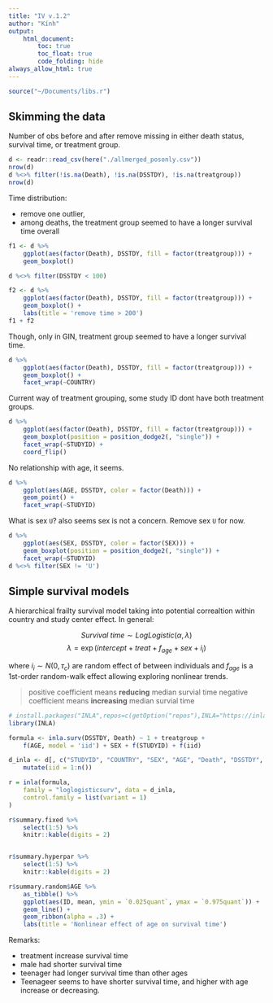 ```yaml
---
title: "IV v.1.2"
author: "Kính"
output:
    html_document:
        toc: true
        toc_float: true
        code_folding: hide
always_allow_html: true
---
```


```r
source("~/Documents/libs.r")
```

## Skimming the data

Number of obs before and after remove missing in either death status, survival
time, or treatment group.

```r
d <- readr::read_csv(here("./allmerged_posonly.csv"))
nrow(d)
d %<>% filter(!is.na(Death), !is.na(DSSTDY), !is.na(treatgroup))
nrow(d)
```

Time distribution: 

- remove one outlier, 
- among deaths, the treatment group seemed to have a longer survival time overall

```r
f1 <- d %>%
    ggplot(aes(factor(Death), DSSTDY, fill = factor(treatgroup))) +
    geom_boxplot()

d %<>% filter(DSSTDY < 100)

f2 <- d %>%
    ggplot(aes(factor(Death), DSSTDY, fill = factor(treatgroup))) +
    geom_boxplot() +
    labs(title = 'remove time > 200')
f1 + f2
```

Though, only in GIN, treatment group seemed to have a longer survival time.

```r
d %>%
    ggplot(aes(factor(Death), DSSTDY, fill = factor(treatgroup))) +
    geom_boxplot() +
    facet_wrap(~COUNTRY)
```

Current way of treatment grouping, some study ID dont have both treatment groups.

```r
d %>%
    ggplot(aes(factor(Death), DSSTDY, fill = factor(treatgroup))) +
    geom_boxplot(position = position_dodge2(, "single")) +
    facet_wrap(~STUDYID) +
    coord_flip()
```

No relationship with age, it seems.

```r
d %>%
    ggplot(aes(AGE, DSSTDY, color = factor(Death))) +
    geom_point() +
    facet_wrap(~STUDYID)
```

What is sex `U`? also seems sex is not a concern. Remove sex `U` for now.

```r
d %>%
    ggplot(aes(SEX, DSSTDY, color = factor(SEX))) +
    geom_boxplot(position = position_dodge2(, "single")) +
    facet_wrap(~STUDYID)
d %<>% filter(SEX != 'U')
```

## Simple survival models

A hierarchical frailty survival model taking into potential correaltion within
country and study center effect. In general:

$$Survival\ time \sim LogLogistic(\alpha, \lambda)$$
$$\lambda = \exp(intercept + treat + f_{age} + sex + i_i)$$

where $i_i \sim N(0, \tau_c)$ are random effect of between individuals and 
$f_{age}$ is a 1st-order random-walk effect allowing exploring nonlinear trends.

> positive coefficient means **reducing** median survial time
> negative coefficient means **increasing** median survial time

```r
# install.packages("INLA",repos=c(getOption("repos"),INLA="https://inla.r-inla-download.org/R/testing"), dep=TRUE)
library(INLA)

formula <- inla.surv(DSSTDY, Death) ~ 1 + treatgroup +
    f(AGE, model = 'iid') + SEX + f(STUDYID) + f(iid)

d_inla <- d[, c("STUDYID", "COUNTRY", "SEX", "AGE", "Death", "DSSTDY", "treatgroup")] %>%
    mutate(iid = 1:n())

r = inla(formula,
    family = "loglogisticsurv", data = d_inla,
    control.family = list(variant = 1)
)

r$summary.fixed %>%
    select(1:5) %>%
    knitr::kable(digits = 2)


r$summary.hyperpar %>%
    select(1:5) %>%
    knitr::kable(digits = 2)

r$summary.random$AGE %>%
    as_tibble() %>%
    ggplot(aes(ID, mean, ymin = `0.025quant`, ymax = `0.975quant`)) +
    geom_line() +
    geom_ribbon(alpha = .3) +
    labs(title = 'Nonlinear effect of age on survival time')
```

Remarks:

- treatment increase survival time
- male had shorter survival time
- teenager had longer survival time than other ages
- Teenageer seems to have shorter survival time, and higher with age increase or decreasing.
